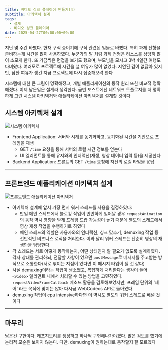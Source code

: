 ```yaml
---
title: 비디오 싱크 플레이어 만들기(4)
subtitle: 아키텍처 설계
tags:
  - 설계
  - 비디오 싱크 플레이어
date: 2025-04-27T00:00:00+09:00
---
```


지난 몇 주간 바빴다. 현재 구직 중이기에 구직 관련된 일들로 바빴다. 특히 과제 전형을 준비하는게 시간을 많이 사용하였다. 누군가의 말 처럼 과제 전형은 리소스를 상당히 많이 소모케 한다. 또 가끔씩은 면접을 보기도 했으며, 부모님을 모시고 3박 4일간 여행도 다녀왔다. 여러모로 프로젝트에 시간을 낼 여유가 많이 없었다. 지연된 감이 없잖아 있지만, 잠깐 여유가 생긴 지금 프로젝트에 다시 집중해보려 한다

시스템에 대한 큰 그림이 명확해졌고, 개별 애플리케이션의 동작 원리 또한 비교적 명확해졌다. 이제 남은일은 설계라 생각한다. 금번 포스트에선 네트워크 토폴로지를 더 명확하게 그린 시스템 아키텍처와 애플리케이션 아키텍처를 설계할 것이다

## 시스템 아키텍처 설계
![시스템 아키텍처](/markdown/blog/project/video-sync/system_architecture.png)
- Frontend Application: 서버와 시계를 동기화하고, 동기화된 시간을 기반으로 프레임을 재생
  - GET `/time` 요청을 통해 서버의 로컬 시간 정보를 얻는다
  - UI 엘리먼트를 통해 유저와의 인터랙션(재생, 영상 데이터 입력 등)을 제공한다
- Backend Application: 프론트의 GET `/time` 요청에 자신의 로컬 타임을 응답

---

## 프론트엔드 애플리케이션 아키텍처 설계
![프론트엔드 애플리케이션 아키텍처](/markdown/blog/project/video-sync/frontend_application_architecture.png)
- 아키텍처 설계에 앞서 가장 먼저 워커 스레드를 사용을 결정하였다:
  - 만일 메인 스레드에서 블로킹 작업이 빈번하게 일어날 경우 `requestAnimation`의 동작 역시 영향을 받게 프레임 드랍 가능성이 높기 때문에 별도의 스레드에서 영상 재생 작업을 수행하기로 하였다
  - 메인 스레드의 역할은 사용자와의 인터랙션, 싱크 맞추기, demuxing 작업 등 전반적인 비즈니스 로직을 처리한다. 이와 달리 워커 스레드는 단순히 영상의 재생만을 담당한다
- 각 스레드는 서로 어떻게 동작하는지, 어떤 상태인지 알 필요가 없도록 설계하였다. 각자 상태를 관리하되, 전달할 사항이 있으면 `postMessage`로 메시지를 주고받는 방식으로 소통한다(서로 엮이는 지점이 있다면 이 메시지 타입이 될 것 같다)
- 사실 demuxing이라는 작업이 생소했고, 복잡하게 처리한다는 생각이 들어 `<video>` 엘리먼트 내에서 처리할 수 있는 방법을 고민하였다. `requestVideoFrameCallback` 메소드 활용을 검토해보았지만, 프레임 단위의 '제어' 라는 목적에 맞지는 않아 다시금 WebCodecs API로 돌아왔다
- demuxing 작업이 cpu intensive하다면 이 역시도 별도의 워커 스레드로 빼낼 것이다

---

## 마무리
남은건 구현이다. 레포지토리를 생성하고 하나씩 구현해나가야겠다. 많은 검토를 했기에 논리적 모순은 보이지 않는다. 다만, demuxing이 원하는대로 동작할지 잘 모르겠다